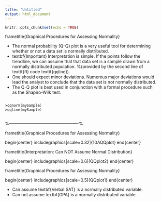 ```yaml
---
title: "Untitled"
output: html_document
---
```


```r
knitr::opts_chunk$set(echo = TRUE)
```

<p>

frametitle{Graphical Procedures for Assessing Normality}


 * The normal probability (Q-Q) plot is a very useful tool for determining whether or not a data set is normally distributed.
 * textbf{Important} Interpretation is simple. If the points follow the trendline, we can assume that that data set is a sample drawn from a normally distributed population.
%(provided by the second line of texttt{R} code texttt{qqline}).
 * One should expect minor deviations. Numerous major deviations would lead the analyst to conclude that the data set is not normally distributed.
 * The Q-Q plot is best used in conjunction with a formal procedure such as the Shapiro-Wilk test.


<pre>
<code>
>qqnorm(mySample)
>qqline(mySample)
</code>
</pre>
<p>


%-------------------------------------------------%


frametitle{Graphical Procedures for Assessing Normality}

begin{center}
includegraphics[scale=0.32]{10AQQplot}
end{center}




frametitle{Interpretation: Can NOT Assume Normal Distribution}

begin{center}
includegraphics[scale=0.6]{QQplot2}
end{center}




frametitle{Graphical Procedures for Assessing Normality}

begin{center}
includegraphics[scale=0.5]{QQplot1}
end{center}

 * Can assume textbf{Verbal SAT} is a normally distributed variable.
 * Can not assume textbf{GPA} is a normally distributed variable.

